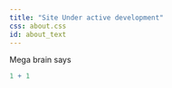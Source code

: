 ```yaml
---
title: "Site Under active development"
css: about.css
id: about_text
---
```


::: {#about_text}
Mega brain says
:::

```r
1 + 1
```
